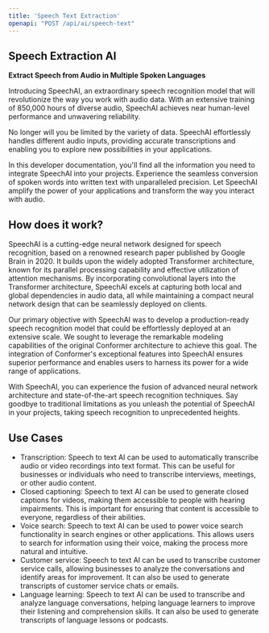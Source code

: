 ```yaml
---
title: 'Speech Text Extraction'
openapi: "POST /api/ai/speech-text"
---
```


## Speech Extraction AI

**Extract Speech from Audio in Multiple Spoken Languages**

Introducing SpeechAI, an extraordinary speech recognition model that will revolutionize the way you work with audio data. With an extensive training of 850,000 hours of diverse audio, SpeechAI achieves near human-level performance and unwavering reliability.

No longer will you be limited by the variety of data. SpeechAI effortlessly handles different audio inputs, providing accurate transcriptions and enabling you to explore new possibilities in your applications.

In this developer documentation, you'll find all the information you need to integrate SpeechAI into your projects. Experience the seamless conversion of spoken words into written text with unparalleled precision. Let SpeechAI amplify the power of your applications and transform the way you interact with audio.

## How does it work?

SpeechAI is a cutting-edge neural network designed for speech recognition, based on a renowned research paper published by Google Brain in 2020. It builds upon the widely adopted Transformer architecture, known for its parallel processing capability and effective utilization of attention mechanisms. By incorporating convolutional layers into the Transformer architecture, SpeechAI excels at capturing both local and global dependencies in audio data, all while maintaining a compact neural network design that can be seamlessly deployed on clients.

Our primary objective with SpeechAI was to develop a production-ready speech recognition model that could be effortlessly deployed at an extensive scale. We sought to leverage the remarkable modeling capabilities of the original Conformer architecture to achieve this goal. The integration of Conformer's exceptional features into SpeechAI ensures superior performance and enables users to harness its power for a wide range of applications.

With SpeechAI, you can experience the fusion of advanced neural network architecture and state-of-the-art speech recognition techniques. Say goodbye to traditional limitations as you unleash the potential of SpeechAI in your projects, taking speech recognition to unprecedented heights.

## Use Cases

* Transcription: Speech to text AI can be used to automatically transcribe audio or video recordings into text format. This can be useful for businesses or individuals who need to transcribe interviews, meetings, or other audio content.
* Closed captioning: Speech to text AI can be used to generate closed captions for videos, making them accessible to people with hearing impairments. This is important for ensuring that content is accessible to everyone, regardless of their abilities.
* Voice search: Speech to text AI can be used to power voice search functionality in search engines or other applications. This allows users to search for information using their voice, making the process more natural and intuitive.
* Customer service: Speech to text AI can be used to transcribe customer service calls, allowing businesses to analyze the conversations and identify areas for improvement. It can also be used to generate transcripts of customer service chats or emails.
* Language learning: Speech to text AI can be used to transcribe and analyze language conversations, helping language learners to improve their listening and comprehension skills. It can also be used to generate transcripts of language lessons or podcasts.